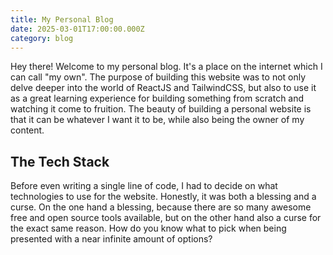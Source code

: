 ```yaml
---
title: My Personal Blog
date: 2025-03-01T17:00:00.000Z
category: blog
---
```


Hey there! Welcome to my personal blog. It's a place on the internet which I can call "my own". The purpose of building this website was to not only delve deeper into the world of ReactJS and TailwindCSS, but also to use it as a great learning experience for building something from scratch and watching it come to fruition. The beauty of building a personal website is that it can be whatever I want it to be, while also being the owner of my content.

## The Tech Stack

Before even writing a single line of code, I had to decide on what technologies to use for the website. Honestly, it was both a blessing and a curse. On the one hand a blessing, because there are so many awesome free and open source tools available, but on the other hand also a curse for the exact same reason. How do you know what to pick when being presented with a near infinite amount of options?
